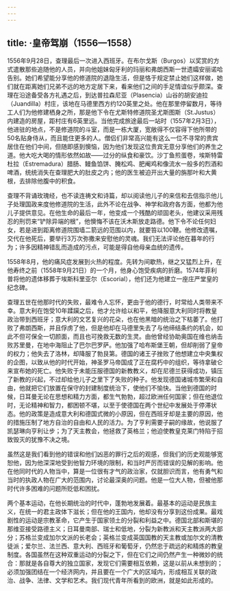 ```yaml
---
---
---
```

title: ·皇帝驾崩（1556—1558）
---




1556年9月28日，查理最后一次进入西班牙。在布尔戈斯（Burgos）以奖赏的方式遣散那些追随他的人员，并向他姐妹匈牙利的玛丽和弗朗西斯一世遗孀安丽诺哈告别。她们希望能分享他的修道院的退隐生活，但是恪于规定禁止她们这样做，她们就在距离她们兄弟不远的地方定居下来，看来他们之间的手足情谊似乎颇深。查理在沿途备受各方礼遇之后，到达普拉森尼亚（Plasencia）山谷的胡安迪拉（Juandilla）村庄，该地在马德里西方约120英里之处。他在那里停留数月，等待工人们为他修建栖身之所，那是他下令在尤斯特修道院圣尤斯图斯（St.Justus）内建造的房屋，距村庄有6英里远。当他完成旅途最后一站时（1557年2月3日），他进驻的地点，不是修道院的斗室，而是一栋大厦，宽敞得不仅容得下他所带的50名贴身侍从，而且能住更多的人。僧侣们非常高兴能有这么一位不寻常的贵宾居住在他们中间，但随即感到懊恼，因为他们发现这位贵宾无意分享他们的养生之道。他大吃大喝的情形依然如故——过分的纵食和豪饮。沙丁鱼煎蛋卷，埃斯特雷杜拉（Estremadura）腊肠、鳗鱼馅饼、腌松鸡、肥阉鸡和像流水一般多的烈酒和啤酒，统统消失在查理肥大的肚皮之内；他的医生被迫开出大量的旃那叶和大黄根，去排除他腹中的积食。

查理不背诵玫瑰经，也不读连祷文和诗篇，却以阅读他儿子的来信和去信指示他儿子处理国政来度他修道院的生活，此外不论在战争、神学和政府各方面，他都为他儿子提供意见。在他生命的最后一年，他变成一个残酷的顽固老头，他建议采用残忍的刑罚来“铲除异端的根”，他懊悔不该在沃木斯放走路德。他下令不论任何妇女，若是进到距离修道院围墙二箭远的范围以内，就要笞以100鞭。他修改遗嘱，交代在他死后，要举行3万次弥撒来安慰他的灵魂。我们无法评论他在暮年的行为；许多因精神错乱而造成的污点，可能是得自他母亲血统的遗传。

1558年8月，他的痛风症发展到火热的程度。先转为间歇热，继之又猛烈上升，在他寿终之前（1558年9月21日）的一个月，他身心饱受疾病的折磨。1574年菲利普将他的遗体移葬于埃斯科里亚尔（Escorial），他们还为他建立一座庄严堂皇的纪念碑。

查理五世在他那时代的失败，最难令人忘怀，更由于他的德行，时常给人类带来不幸。意大利在饱受10年蹂躏之后，他才允许给以和平，他降服意大利同时将教皇政治带到西班牙；意大利的文艺复兴的花朵，也在他黑暗的统治之下枯萎了。他打败了弗朗西斯，并且俘虏了他，但是他却在马德里失去了与他缔结条约的机会，如此不但可保全一切颜面，而且也可挽救无数的生灵。由他曾经协助奥国在维也纳击败苏里曼，在地中海阻止了巴尔巴罗萨。他加强了哈布斯堡王朝，但却削弱了皇帝的权力；他失去了洛林，却降服了勃艮第。德国的诸王子挫败了他想建立中央集权的企图，以致从他的时代开始，神圣罗马帝国成了正在腐朽中的组织，等待拿破仑来宣布她的死亡。他失败于未能压服德国的新教教义，却在尼德兰获得成功，镇压了新教的兴起，不过却给他儿子之里下了失败的种子。他发现德国诸城市繁荣和自由，他就把它们放置在保守的封建制度统治下，使他们不愉快。当他到德国的时候，日耳曼无论在思想和精力方面，都生气勃勃，超过欧洲任何国家；但在他退位时，无论精神和智力，都困顿不堪，以至于使德国在两个世纪中发展处于停滞状态。他的政策是造成意大利和德国式微的小原因，但在西班牙却是主要的原因，他的措施压制了地方自治的自由和人民的活力。为了亨利需要子嗣的缘故，他说服了凯瑟琳向亨利让步；为了天主教会，他拯救了英格兰；他迫使教皇克莱门特陷于招致毁灭的犹豫不决之境。

虽然这是我们看到他的错误和他们凶恶的罪行之后的观感，但我们的历史观能够宽恕他，因为他深深地受到他智力环境的限制，和当时严厉而错误的见解的影响。他在他同时代的人物当中，算是一位很有才气的政治家，仅就胆识而言，他有勇气和当时的执政人物在广大的范围内，讨论最深奥的问题。他是一位大人物，但被他那时代许多困难的问题所贬低和困扰。

两个基本运动，在他长期统治的时代中，蓬勃地发展着。最基本的运动是民族主义，在统一的君主政体下滋长；但在他的王国内，他却没有分享到这份成果。最戏剧性的运动是宗教革命，它产生于国家领土的分裂和利益之中。德国北部和斯堪的那维亚接受路德主义；日耳曼南部、瑞士和低地，分裂为新教派和天主教派两大部分；苏格兰变成加尔文派的长老会；英格兰变成英国国教的天主教或加尔文的清教徒派；爱尔兰、法兰西、意大利、西班牙和葡萄牙，仍然忠于疏远的和精炼的教皇制度。各国虽然在这种双重运动的分裂之下，但在它们之间仍然产生一种微妙的统合：那就是各自尊大的独立国家，发现它们需要相互依赖，这是以前从未想到的；必须加强团结在一个经济网内，并且要在一个广大的区域内，形成相互关联的政治、战争、法律、文学和艺术。我们现代青年所看到的欧洲，就是如此形成的。